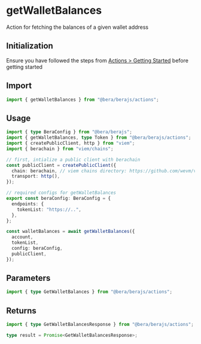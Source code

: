 # getWalletBalances

Action for fetching the balances of a given wallet address

## Initialization

Ensure you have followed the steps from [Actions > Getting Started](/actions/getting-started) before getting started

## Import

```ts
import { getWalletBalances } from "@bera/berajs/actions";
```

## Usage

```ts
import { type BeraConfig } from "@bera/berajs";
import { getWalletBalances, type Token } from "@bera/berajs/actions";
import { createPublicClient, http } from "viem";
import { berachain } from "viem/chains";

// first, intialize a public client with berachain
const publicClient = createPublicClient({
  chain: berachain, // viem chains directory: https://github.com/wevm/viem/blob/main/src/chains/index.ts
  transport: http(),
});

// required configs for getWalletBalances
export const beraConfig: BeraConfig = {
  endpoints: {
    tokenList: "https://..",
  },
};

const walletBalances = await getWalletBalances({
  account,
  tokenList,
  config: beraConfig,
  publicClient,
});
```

## Parameters

```ts
import { type GetWalletBalances } from "@bera/berajs/actions";
```

## Returns

```ts
import { type GetWalletBalancesResponse } from "@bera/berajs/actions";

type result = Promise<GetWalletBalancesResponse>;
```
